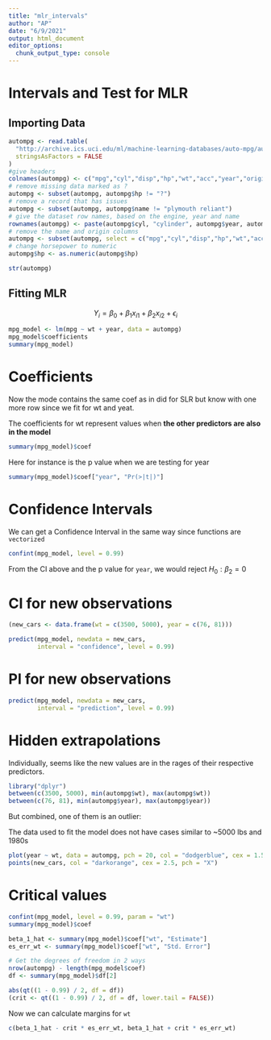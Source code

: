 ```yaml
---
title: "mlr_intervals"
author: "AP"
date: "6/9/2021"
output: html_document
editor_options: 
  chunk_output_type: console
---
```


# Intervals and Test for MLR

## Importing Data

```r
autompg <- read.table(
  "http://archive.ics.uci.edu/ml/machine-learning-databases/auto-mpg/auto-mpg.data",
  stringsAsFactors = FALSE
)
#give headers
colnames(autompg) <- c("mpg","cyl","disp","hp","wt","acc","year","origin","name")
# remove missing data marked as ?
autompg <- subset(autompg, autompg$hp != "?")
# remove a record that has issues
autompg <- subset(autompg, autompg$name != "plymouth reliant")
# give the dataset row names, based on the engine, year and name
rownames(autompg) <- paste(autompg$cyl, "cylinder", autompg$year, autompg$name)
# remove the name and origin columns
autompg <- subset(autompg, select = c("mpg","cyl","disp","hp","wt","acc","year"))
# change horsepower to numeric
autompg$hp <- as.numeric(autompg$hp)

str(autompg)
```

## Fitting MLR

$$
Y_i = \beta_0 + \beta_1 x_{i1} + \beta_2 x_{i2} + \epsilon_i
$$

```r
mpg_model <- lm(mpg ~ wt + year, data = autompg)
mpg_model$coefficients
summary(mpg_model)
```

# Coefficients

Now the mode contains the same coef as in did for SLR but know
with one more row since we fit for wt and yeat.

The coefficients for wt represent values when **the other predictors are also
in the model**

```r
summary(mpg_model)$coef
```

Here for instance is the p value when we are testing for year

```r
summary(mpg_model)$coef["year", "Pr(>|t|)"]
```

# Confidence Intervals

We can get a Confidence Interval in the same way since functions are `vectorized`

```r
confint(mpg_model, level = 0.99)
```

From the CI above and the p value for `year`, we would reject $H_0: \beta_2 = 0$

# CI for new observations

```r
(new_cars <- data.frame(wt = c(3500, 5000), year = c(76, 81)))
```

```r
predict(mpg_model, newdata = new_cars,
        interval = "confidence", level = 0.99)
```

# PI for new observations

```r
predict(mpg_model, newdata = new_cars,
        interval = "prediction", level = 0.99)
```


# Hidden extrapolations

Individually, seems like the new values are in the rages of their respective predictors.

```r
library("dplyr")
between(c(3500, 5000), min(autompg$wt), max(autompg$wt))
between(c(76, 81), min(autompg$year), max(autompg$year))
```

But combined, one of them is an outlier:

The data used to fit the model does not have cases similar to ~5000 lbs and 1980s

```r
plot(year ~ wt, data = autompg, pch = 20, col = "dodgerblue", cex = 1.5)
points(new_cars, col = "darkorange", cex = 2.5, pch = "X")
```


# Critical values

```r
confint(mpg_model, level = 0.99, param = "wt")
summary(mpg_model)$coef
```

```r
beta_1_hat <- summary(mpg_model)$coef["wt", "Estimate"]
es_err_wt <- summary(mpg_model)$coef["wt", "Std. Error"]

# Get the degrees of freedom in 2 ways
nrow(autompg) - length(mpg_model$coef)
df <- summary(mpg_model)$df[2]

abs(qt((1 - 0.99) / 2, df = df))
(crit <- qt((1 - 0.99) / 2, df = df, lower.tail = FALSE))
```

Now we can calculate margins for `wt`

```r
c(beta_1_hat - crit * es_err_wt, beta_1_hat + crit * es_err_wt)
```

